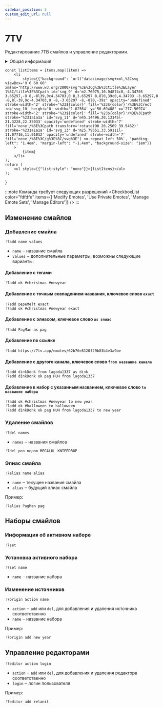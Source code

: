 ```yaml
---
sidebar_position: 5
custom_edit_url: null
---
```


# 7TV

Редактирование 7ТВ смайлов и управление редакторами.

<details>
  <summary>Общая информация</summary>
  <ul>
    <li><b>Название:</b> 7add</li>
    <li><b>Элиасы:</b> 7del, 7alias, 7editor, 7set, 7origin</li>
    <li><b>Кулдаун:</b> общий 5 секунд</li>
    <li><a href="https://github.com/Relanit/ModBoty/blob/master/ModBoty/cogs/seven_tv.py"><b>Исходный код</b></a></li>
  </ul>
</details>

    const listItems = items.map((item) =>
        <li
            style={{"background": `url("data:image/svg+xml,%3Csvg viewBox='0 0 60 60' xmlns='http://www.w3.org/2000/svg'%3E%3Cg%3E%3Ctitle%3ELayer 1%3C/title%3E%3Cpath id='svg_9' d='m2.76975,10.04874c0,-4.34703 3.65297,-8 8,-8l39,0c4.34703,0 8,3.65297 8,8l0,39c0,4.34703 -3.65297,8 -8,8l-39,0c-4.34703,0 -8,-3.65297 -8,-8l0,-39z' opacity='undefined' stroke-width='2' stroke='%23${color}' fill='%23${color}'/%3E%3Crect id='svg_10' height='0' width='1.02564' y='50.69488' x='277.56974' stroke-width='2' stroke='%23${color}' fill='%23${color}'/%3E%3Cpath stroke='%231a1a1a' id='svg_11' d='m45.14496,20.13145l-21.3228,22.35033' opacity='undefined' stroke-width='7' fill='none'/%3E%3Cpath transform='rotate(90 20.2569 39.5462)' stroke='%231a1a1a' id='svg_13' d='m25.79551,33.59111l-11.07716,11.91012' opacity='undefined' stroke-width='7' fill='none'/%3E%3C/g%3E%3C/svg%3E") no-repeat left 50%`, "padding-left": "1.4em", "margin-left": "-1.4em", "background-size": "1em"}}
        >
            {item}
        </li>
    );
    return (
        <ul style={{"list-style": "none"}}>{listItems}</ul>
    );
}

:::note Команда требует следующих разрешений
<CheckboxList color="fdfdfe" items={['Modify Emotes', 'Use Private Emotes', 'Manage Emote Sets', 'Manage Editors']} />
:::

## Изменение смайлов

### Добавление смайла
`!7add name values`
- `name` ‒ название смайла
- `values` ‒ дополнительные параметры, возможны следующие варианты:

#### Добавление с тегами

    !7add ok #christmas #newyear


#### Добавление с точным совпадением названия, ключевое слово `exact`

    !7add pepeMelt exact
    !7add ok #christmas #newyear exact


#### Добавление с элиасом, ключевое слово `as элиас`

    !7add PagMan as pag

#### Добавление по ссылке

    !7add https://7tv.app/emotes/62b76e8120f29b83b4e3a9be
 

#### Добавление с другого канала, ключевое слово `from название канала`

    !7add dinkDonk from lagoda1337 as dink
    !7add dinkDonk ok pag HUH from lagoda1337


#### Добавление в набор с указанным названием, ключевое слово `to название набора`

    !7add ok #christmas #newyear to new year
    !7add ok #halloween to halloween
    !7add dinkDonk ok pag HUH from lagoda1337 to new year


### Удаление смайлов
`!7del names`
- `names` ‒ названия смайлов

```
!7del pon nepon MEGALUL KNIFEDROP
```

### Элиас смайла
`!7alias name alias`
- `name` ‒ текущее название смайла
- `alias` ‒ будущий элиас смайла

Пример:

    !7alias PagMan pag

## Наборы смайлов

### Информация об активном наборе
`!7set` 

### Установка активного набора
`!7set name`
- `name` ‒ название набора

### Изменение источников
`!7origin action name`
- `action` ‒ `add` или `del`, для добавления и удаления источника соответственно
- `name` ‒ название набора

Пример:

    !7origin add new year

## Управление редакторами

`!7editor action login`
- `action` ‒ `add` или `del`, для добавления и удаления редактора соответственно
- `login` ‒ логин пользователя

Пример:

    !7editor add relanit

